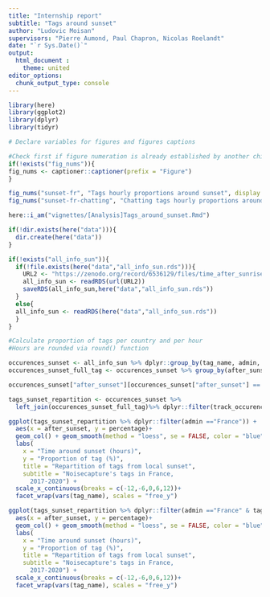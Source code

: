 ```yaml
---
title: "Internship report"
subtitle: "Tags around sunset"
author: "Ludovic Moisan"
supervisors: "Pierre Aumond, Paul Chapron, Nicolas Roelandt"
date: "`r Sys.Date()`"
output: 
  html_document :
    theme: united
editor_options: 
  chunk_output_type: console
---
```


```r

library(here)
library(ggplot2)
library(dplyr)
library(tidyr)

```

```r

# Declare variables for figures and figures captions

#Check first if figure numeration is already established by another child document to keep tracks of precedent numerations
if(!exists("fig_nums")){
fig_nums <- captioner::captioner(prefix = "Figure")
}

fig_nums("sunset-fr", "Tags hourly proportions around sunset", display = FALSE)
fig_nums("sunset-fr-chatting", "Chatting tags hourly proportions around sunset", display = FALSE)

```

```r

here::i_am("vignettes/[Analysis]Tags_around_sunset.Rmd")

if(!dir.exists(here("data"))){
  dir.create(here("data"))
}

if(!exists("all_info_sun")){
  if(!file.exists(here("data","all_info_sun.rds"))){
    URL2 <- "https://zenodo.org/record/6536129/files/time_after_sunrise.rds?download=1"
    all_info_sun <- readRDS(url(URL2))
    saveRDS(all_info_sun,here("data","all_info_sun.rds"))
  }
  else{
  all_info_sun <- readRDS(here("data","all_info_sun.rds"))
  }
}

```

```r
#Calculate proportion of tags per country and per hour
#Hours are rounded via round() function

occurences_sunset <- all_info_sun %>% dplyr::group_by(tag_name, admin, after_sunset = as.numeric(round(after_sunset))) %>% dplyr::count(name = "track_occurence")
occurences_sunset_full_tag <- occurences_sunset %>% group_by(after_sunset, admin) %>% dplyr::summarise(total = sum(track_occurence))

occurences_sunset["after_sunset"][occurences_sunset["after_sunset"] == -13] <- 12

tags_sunset_repartition <- occurences_sunset %>% 
  left_join(occurences_sunset_full_tag)%>% dplyr::filter(track_occurence>0)  %>% mutate(percentage = track_occurence * 100 / total)
```

```r

ggplot(tags_sunset_repartition %>% dplyr::filter(admin =="France")) +
  aes(x = after_sunset, y = percentage)+ 
  geom_col() + geom_smooth(method = "loess", se = FALSE, color = "blue")  +
  labs(
    x = "Time around sunset (hours)",
    y = "Proportion of tag (%)",
    title = "Repartition of tags from local sunset",
    subtitle = "Noisecapture's tags in France,
      2017-2020") +
  scale_x_continuous(breaks = c(-12,-6,0,6,12))+
  facet_wrap(vars(tag_name), scales = "free_y")

```

```r

ggplot(tags_sunset_repartition %>% dplyr::filter(admin =="France" & tag_name == "chatting")) +
  aes(x = after_sunset, y = percentage)+ 
  geom_col() + geom_smooth(method = "loess", se = FALSE, color = "blue")  +
  labs(
    x = "Time around sunset (hours)",
    y = "Proportion of tag (%)",
    title = "Repartition of tags from local sunset",
    subtitle = "Noisecapture's tags in France,
      2017-2020") +
  scale_x_continuous(breaks = c(-12,-6,0,6,12))+
  facet_wrap(vars(tag_name), scales = "free_y")

```